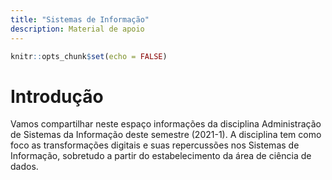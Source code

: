 ---
title: "Sistemas de Informação"
description: Material de apoio
---

```{r setup, include=FALSE}
knitr::opts_chunk$set(echo = FALSE)
```

# Introdução 

Vamos compartilhar neste espaço informações da disciplina Administração de Sistemas da Informação deste semestre (2021-1). A disciplina tem como foco as transformações digitais e suas repercussões nos Sistemas de Informação, sobretudo a partir do estabelecimento da área de ciência de dados. 


